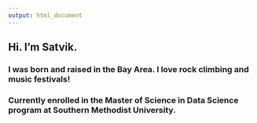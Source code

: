 ```yaml
---
output: html_document
---
```

## Hi. I'm Satvik.
### I was born and raised in the Bay Area. I love rock climbing and music festivals!
### Currently enrolled in the Master of Science in Data Science program at Southern Methodist University.